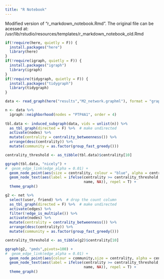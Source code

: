 ```yaml
---
title: "R Notebook"
---
```

Modified version of "r_markdown_notebook.Rmd". 
The original file can be acessed at:
/usr/lib/rstudio/resources/templates/r_markdown_notebook_old.Rmd

```r
if(!require(here, quietly = F)) {
  install.packages("here")
  library(here)
}
if(!require(igraph, quietly = F)) {
  install.packages("igraph")
  library(igraph)
}
if(!require(tidygraph, quietly = F)) {
  install.packages("tidygraph")
  library(tidygraph)
}

```

```r
data <- read_graph(here("results","M2_network.graphml"), format = "graphml")

n <- data %>% 
  igraph::neighborhood(nodes = "PTP4A1", order = 4) 
 
tbl.data <- induced_subgraph(data, vids = unlist(n)) %>%
  as_tbl_graph(directed = F) %>%  # make undirected
  activate(nodes) %>% 
  mutate(centrality = centrality_betweenness()) %>% 
  arrange(desc(centrality)) %>% 
  mutate(community = as.factor(group_fast_greedy()))

centrality_threshold <- as_tibble(tbl.data)$centrality[10]

ggraph(tbl.data, "nicely") +
#  geom_edge_link(edge_alpha = 0.01) +
  geom_node_point(aes(size = centrality, colour = "blue", alpha = centrality)) +
  geom_node_text(aes(label = ifelse(centrality >= centrality_threshold, 
                                    name, NA)), repel = T) +
  theme_graph()

```

```r
g2 <- net %>% 
  select(user, friend) %>%  # drop the count column
  as_tbl_graph(directed = F) %>%  # make undirected
  activate(edges) %>%
  filter(!edge_is_multiple()) %>% 
  activate(nodes) %>% 
  mutate(centrality = centrality_betweenness()) %>% 
  arrange(desc(centrality)) %>% 
  mutate(community = as.factor(group_fast_greedy()))

centrality_threshold <- as_tibble(g2)$centrality[10]

ggraph(g2, "pmds",pivots=100) +
#  geom_edge_link(edge_alpha = 0.01) +
  geom_node_point(aes(colour = community,size = centrality, alpha = centrality)) +
  geom_node_text(aes(label = ifelse(centrality >= centrality_threshold, 
                                    name, NA)), repel = T) +
  theme_graph()
```

